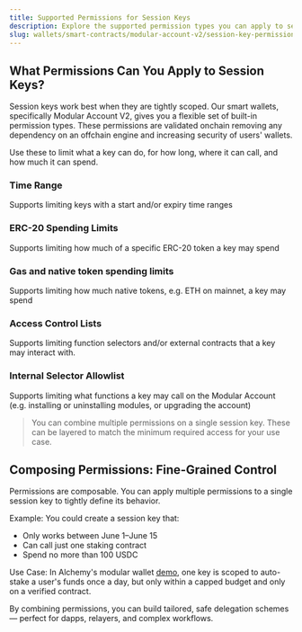 ```yaml
---
title: Supported Permissions for Session Keys
description: Explore the supported permission types you can apply to session keys to safely delegate access in smart accounts.
slug: wallets/smart-contracts/modular-account-v2/session-key-permissions
---
```


## What Permissions Can You Apply to Session Keys?

Session keys work best when they are tightly scoped. Our smart wallets, specifically Modular Account V2, gives you a flexible set of built-in permission types. These permissions are validated onchain removing any dependency on an offchain engine and increasing security of users' wallets.

Use these to limit what a key can do, for how long, where it can call, and how much it can spend.

### Time Range

Supports limiting keys with a start and/or expiry time ranges

### ERC-20 Spending Limits

Supports limiting how much of a specific ERC-20 token a key may spend

### **Gas and native token spending limits**

Supports limiting how much native tokens, e.g. ETH on mainnet, a key may spend

### Access Control Lists

Supports limiting function selectors and/or external contracts that a key may interact with.

### Internal Selector Allowlist

Supports limiting what functions a key may call on the Modular Account (e.g. installing or uninstalling modules, or upgrading the account)

> You can combine multiple permissions on a single session key. These can be layered to match the minimum required access for your use case.

## Composing Permissions: Fine-Grained Control

Permissions are composable. You can apply multiple permissions to a single session key to tightly define its behavior.

Example: You could create a session key that:

- Only works between June 1–June 15
- Can call just one staking contract
- Spend no more than 100 USDC

Use Case: In Alchemy's modular wallet [demo](https://demo.alchemy.com/), one key is scoped to auto-stake a user's funds once a day, but only within a capped budget and only on a verified contract.

By combining permissions, you can build tailored, safe delegation schemes — perfect for dapps, relayers, and complex workflows.
